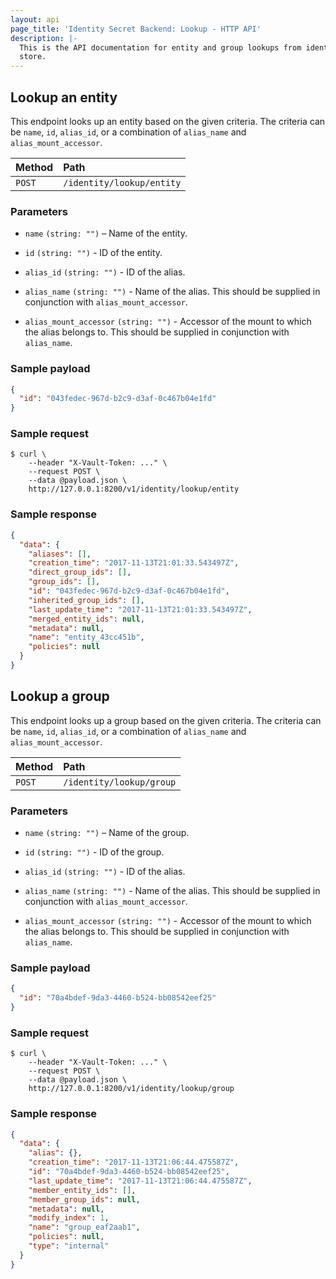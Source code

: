 ```yaml
---
layout: api
page_title: 'Identity Secret Backend: Lookup - HTTP API'
description: |-
  This is the API documentation for entity and group lookups from identity
  store.
---
```


## Lookup an entity

This endpoint looks up an entity based on the given criteria. The criteria can
be `name`, `id`, `alias_id`, or a combination of `alias_name` and
`alias_mount_accessor`.

| Method | Path                      |
| :----- | :------------------------ |
| `POST` | `/identity/lookup/entity` |

### Parameters

- `name` `(string: "")` – Name of the entity.

- `id` `(string: "")` - ID of the entity.

- `alias_id` `(string: "")` - ID of the alias.

- `alias_name` `(string: "")` - Name of the alias. This should be supplied in
  conjunction with `alias_mount_accessor`.

- `alias_mount_accessor` `(string: "")` - Accessor of the mount to which the
  alias belongs to. This should be supplied in conjunction with `alias_name`.

### Sample payload

```json
{
  "id": "043fedec-967d-b2c9-d3af-0c467b04e1fd"
}
```

### Sample request

```shell-session
$ curl \
    --header "X-Vault-Token: ..." \
    --request POST \
    --data @payload.json \
    http://127.0.0.1:8200/v1/identity/lookup/entity
```

### Sample response

```json
{
  "data": {
    "aliases": [],
    "creation_time": "2017-11-13T21:01:33.543497Z",
    "direct_group_ids": [],
    "group_ids": [],
    "id": "043fedec-967d-b2c9-d3af-0c467b04e1fd",
    "inherited_group_ids": [],
    "last_update_time": "2017-11-13T21:01:33.543497Z",
    "merged_entity_ids": null,
    "metadata": null,
    "name": "entity_43cc451b",
    "policies": null
  }
}
```

## Lookup a group

This endpoint looks up a group based on the given criteria. The criteria can
be `name`, `id`, `alias_id`, or a combination of `alias_name` and
`alias_mount_accessor`.

| Method | Path                     |
| :----- | :----------------------- |
| `POST` | `/identity/lookup/group` |

### Parameters

- `name` `(string: "")` – Name of the group.

- `id` `(string: "")` - ID of the group.

- `alias_id` `(string: "")` - ID of the alias.

- `alias_name` `(string: "")` - Name of the alias. This should be supplied in
  conjunction with `alias_mount_accessor`.

- `alias_mount_accessor` `(string: "")` - Accessor of the mount to which the
  alias belongs to. This should be supplied in conjunction with `alias_name`.

### Sample payload

```json
{
  "id": "70a4bdef-9da3-4460-b524-bb08542eef25"
}
```

### Sample request

```shell-session
$ curl \
    --header "X-Vault-Token: ..." \
    --request POST \
    --data @payload.json \
    http://127.0.0.1:8200/v1/identity/lookup/group
```

### Sample response

```json
{
  "data": {
    "alias": {},
    "creation_time": "2017-11-13T21:06:44.475587Z",
    "id": "70a4bdef-9da3-4460-b524-bb08542eef25",
    "last_update_time": "2017-11-13T21:06:44.475587Z",
    "member_entity_ids": [],
    "member_group_ids": null,
    "metadata": null,
    "modify_index": 1,
    "name": "group_eaf2aab1",
    "policies": null,
    "type": "internal"
  }
}
```
